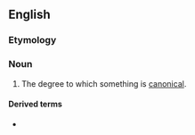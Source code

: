 ==English==

===Etymology===
{{suffix|en|canonic|ity}}

===Noun===
{{en-noun|~|canonicities}}

# The degree to which something is [[canonical]].

====Derived terms====
* {{l|en|multicanonicity}}